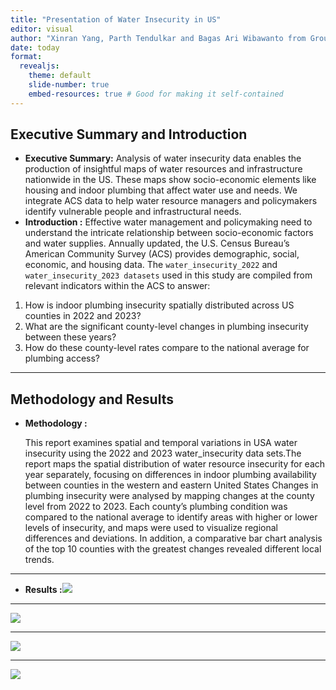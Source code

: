 ```yaml
---
title: "Presentation of Water Insecurity in US"
editor: visual
author: "Xinran Yang, Parth Tendulkar and Bagas Ari Wibawanto from Group 404 Found"
date: today
format: 
  revealjs:
    theme: default
    slide-number: true
    embed-resources: true # Good for making it self-contained
---
```


## Executive Summary and Introduction {.smaller}

-   **Executive Summary:** Analysis of water insecurity data enables the production of insightful maps of water resources and infrastructure nationwide in the US. These maps show socio-economic elements like housing and indoor plumbing that affect water use and needs. We integrate ACS data to help water resource managers and policymakers identify vulnerable people and infrastructural needs.
-   **Introduction :** Effective water management and policymaking need to understand the intricate relationship between socio-economic factors and water supplies. Annually updated, the U.S. Census Bureau's American Community Survey (ACS) provides demographic, social, economic, and housing data. The `water_insecurity_2022` and `water_insecurity_2023 datasets` used in this study are compiled from relevant indicators within the ACS to answer:

1.  How is indoor plumbing insecurity spatially distributed across US counties in 2022 and 2023?
2.  What are the significant county-level changes in plumbing insecurity between these years?
3.  How do these county-level rates compare to the national average for plumbing access?

------------------------------------------------------------------------

## Methodology and Results {.smaller}

-   **Methodology :**

    This report examines spatial and temporal variations in USA water insecurity using the 2022 and 2023 water_insecurity data sets.The report maps the spatial distribution of water resource insecurity for each year separately, focusing on differences in indoor plumbing availability between counties in the western and eastern United States Changes in plumbing insecurity were analysed by mapping changes at the county level from 2022 to 2023. Each county's plumbing condition was compared to the national average to identify areas with higher or lower levels of insecurity, and maps were used to visualize regional differences and deviations. In addition, a comparative bar chart analysis of the top 10 counties with the greatest changes revealed different local trends.

------------------------------------------------------------------------

-   **Results :**![](images/clipboard-934263326.png)

------------------------------------------------------------------------

![](images/clipboard-560776438.png)

------------------------------------------------------------------------

![](images/clipboard-2990059093.png)

------------------------------------------------------------------------

![](images/clipboard-2719483658.png)
